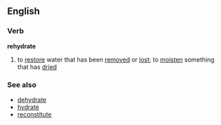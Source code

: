 ==English==

===Verb===
'''rehydrate'''
#to [[restore]] water that has been [[removed]] or [[lost]]; to [[moisten]] something that has [[dried]]

===See also===
*[[dehydrate]]
*[[hydrate]]
*[[reconstitute]]
